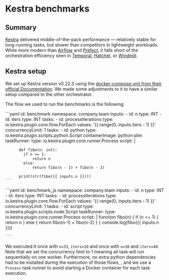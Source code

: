 

# Kestra benchmarks

<DocCard
	title="Benchmark conclusions"
	description="Conclusions for each benchmark run for all engines in all languages and settings"
	href="/docs/misc/benchmarks/competitors/results/conclusion/"
/>

## Summary

[Kestra](https://kestra.io/) delivered middle-of-the-pack performance — relatively stable for long-running tasks, but slower than competitors in lightweight workloads. While more modern than [Airflow](../airflow/index.mdx) and [Prefect](../prefect/index.mdx), it falls short of the orchestration efficiency seen in [Temporal](../temporal/index.mdx), [Hatchet](../hatchet/index.mdx), or [Windmill](../windmill/index.mdx).

## Kestra setup

We set up Kestra version v0.22.3 using the [docker-compose.yml from their official Documentation](https://kestra.io/docs/installation/docker-compose). We made some adjustments to it to have a similar setup compared to the other orchestrator.

The flow we used to run the benchmarks is the following:

<Tabs>
  <TabItem value="python" label="Python">
    ```yaml
id: benchmark
namespace: company.team
inputs:
 - id: n
   type: INT
 - id: iters
   type: INT
tasks:
  - id: processIterations
    type: io.kestra.plugin.core.flow.ForEach
    values: '{{ range(0, inputs.iters - 1) }}'
    concurrencyLimit: 1
    tasks:
      - id: python
        type: io.kestra.plugin.scripts.python.Script
        containerImage: python:slim
        taskRunner:
          type: io.kestra.plugin.core.runner.Process
        script: |

          def fibo(n: int):
            if n <= 1:
                return n
            else:
                return fibo(n - 1) + fibo(n - 2)

          print(str(fibo({{ inputs.n }})))
    ```
  </TabItem>
  <TabItem value="js" label="JavaScript">
    ```yaml
id: benchmark_js
namespace: company.team
inputs:
 - id: n
   type: INT
 - id: iters
   type: INT
tasks:
  - id: processIterations
    type: io.kestra.plugin.core.flow.ForEach
    values: '{{ range(0, inputs.iters - 1) }}'
    concurrencyLimit: 1
    tasks:
      - id: script
        type: io.kestra.plugin.scripts.node.Script
        taskRunner:
          type: io.kestra.plugin.core.runner.Process
        script: |
            function fibo(n) {
              if (n <= 1) {
                return n
              } else {
                return fibo(n-1) + fibo(n-2)
              }
            }
            console.log(fibo({{ inputs.n }}))

    ```
  </TabItem>
</Tabs>

We executed it once with `n=33`, `iters=10` and once with `n=10` and `iters=40`. Note that we set the concurrency limit to 1 meaning all task will run sequentially on one worker. Furthermore, no extra python dependencies had to be installed during the execution of those flows, , and we use a `Process` task runner to avoid starting a Docker container for each task execution.

<EngineBenchmarks engine="kestra" />
